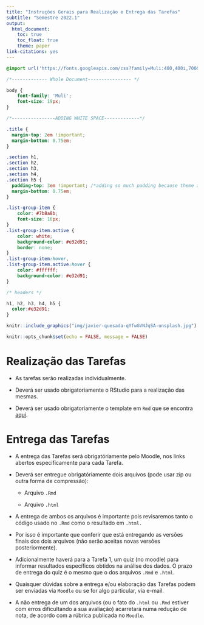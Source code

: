 ```yaml
---
title: "Instruções Gerais para Realização e Entrega das Tarefas"
subtitle: "Semestre 2022.1"
output: 
  html_document:
    toc: true
    toc_float: true
    theme: paper
link-citations: yes
---
```


```css

@import url('https://fonts.googleapis.com/css?family=Muli:400,400i,700&display=swap');

/*------------- Whole Document---------------- */

body {
    font-family: 'Muli';
    font-size: 19px;
}

/*----------------ADDING WHITE SPACE-------------*/

.title {
  margin-top: 2em !important;
  margin-bottom: 0.75em;
}

.section h1,
.section h2, 
.section h3, 
.section h4, 
.section h5 { 
  padding-top: 3em !important; /*adding so much padding because theme adds a margin-top: -65px by default */
  margin-bottom: 0.75em;
}

.list-group-item {
    color: #7b8a8b;
    font-size: 16px;
}
.list-group-item.active {
    color: white;
    background-color: #e32d91;
    border: none;
}
.list-group-item:hover, 
.list-group-item.active:hover {
    color: #ffffff;
    background-color: #e32d91;
}

/* headers */

h1, h2, h3, h4, h5 {
  color:#e32d91;
}
```

```r
knitr::include_graphics("img/javier-quesada-qYfwGVNJqSA-unsplash.jpg")

```

```r
knitr::opts_chunk$set(echo = FALSE, message = FALSE)
```

# Realização das Tarefas

-   As tarefas serão realizadas individualmente.

-   Deverá ser usado obrigatoriamente o RStudio para a realização das mesmas.

-   Deverá ser usado obrigatoriamente o template em `Rmd` que se encontra [aqui](https://eps7008ufsc.netlify.app/template_entregas).


# Entrega das Tarefas

-   A entrega das Tarefas será obrigatóriamente pelo Moodle, nos links abertos especificamente para cada Tarefa.

-   Deverá ser entregue obrigatóriamente dois arquivos (pode usar zip ou outra forma de compressão):

    -   Arquivo `.Rmd`

    -   Arquivo `.html`

-   A entrega de ambos os arquivos é importante pois revisaremos tanto o código usado no `.Rmd` como o resultado em `.html.`

-   Por isso é importante que conferir que está entregando as versões finais dos dois arquivos (não serão aceitas novas versões posteriormente).

- Adicionalmente haverá para a Tarefa 1, um quiz (no moodle) para informar resultados específicos obtidos na análise dos dados. O prazo de entrega do quiz é o mesmo que o dos arquivos `.Rmd` e `.html`.

-   Quaisquer dúvidas sobre a entrega e/ou elaboração das Tarefas podem ser enviadas via `Moodle` ou se for algo particular, via e-mail.

-   A não entrega de um dos arquivos (ou o fato do `.html` ou `.Rmd` estiver com erros dificultando a sua avaliação) acarretará numa redução de nota, de acordo com a rúbrica publicada no `Moodle`.
